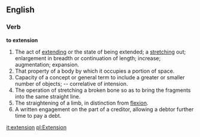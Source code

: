 ==English==

===Verb===

'''to extension'''

#The act of [[extend]]ing or the state of being extended; a [[stretch]]ing out; enlargement in breadth or continuation of length; increase; augmentation; expansion.
#That property of a body by which it occupies a portion of space.
#Capacity of a concept or general term to include a greater or smaller number of objects; -- correlative of intension.
#The operation of stretching a broken bone so as to bring the fragments into the same straight line.
#The straightening of a limb, in distinction from [[flexion]].
#A written engagement on the part of a creditor, allowing a debtor further time to pay a debt.

[[it:extension]]
[[pl:Extension]]